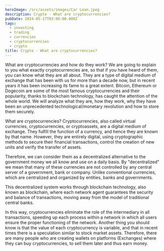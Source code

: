 ```yaml
---
heroImage: /src/assets/images/Car Loan.jpeg
description: Crypto - What are cryptocurrencies?
pubDate: 2024-05-17T03:00:00.000Z
tags:
  - investing
  - trading
  - currencies
  - cryptocurrencies
  - crypto
title: Crypto - What are cryptocurrencies?
---
```


What are cryptocurrencies and how do they work?
We are going to explain to you what exactly cryptocurrencies are, so that if you have heard of them, you can know what they are all about. They are a type of digital medium of exchange that has been with us for more than a decade now, but in recent years it has been increasing its fame to a great extent. Bitcoin, Ethereum or Dogecoin are some of the most famous cryptocurrencies and their popularity, thanks to blockchain technology, has caught the attention of the whole world. We will analyze what they are, how they work, why they have been an unprecedented technological/monetary revolution and how to store them securely.

What are cryptocurrencies?
Cryptocurrencies, also called virtual currencies, cryptocurrencies, or cryptoassets, are a digital medium of exchange. They fulfill the function of a currency, and hence they are known by that name. However, they are entirely digital, using cryptographic methods to secure their financial transactions, control the creation of new units and verify the transfer of assets.


Therefore, we can consider them as a decentralized alternative to the government money we all know and use on a daily basis. By "decentralized" we mean that many of these currencies are not controlled by any central server of a government, bank or company. Unlike conventional currencies, which are centralized and organized by entities, banks and governments.


This decentralized system works through blockchain technology, also known as blockchain, where each network agent guarantees the security and balance of transactions, moving away from the model of traditional central banks.


In this way, cryptocurrencies eliminate the role of the intermediary in all transactions, speeding up each process within a network in which all users ensure the proper functioning of the network.
Another thing you should know is that the value of each cryptocurrency is variable, and that in recent times there is a speculation similar to stock market assets. Therefore, there are many people who are creating wallets on platforms (Exchanges) where they can buy cryptocurrencies, to sell them later and thus earn money.
